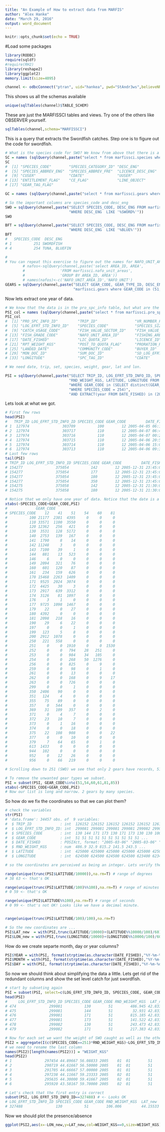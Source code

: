 ---
title: "An Example of How to extract data from MARFIS"
author: "Alex Hanke"
date: "March 29, 2016"
output: word_document
---

```{r setup, include=FALSE}
knitr::opts_chunk$set(echo = TRUE)
```

#Load some packages

```{r cars}
library(RODBC)
require(sqldf)
#require(RH2)
library(reshape2)
library(ggplot2)
memory.limit(size=4095)

channel <- odbcConnect("ptran", uid="hankea", pwd="StAndr3ws",believeNRows=F)
```
This shows us all the schemas available
```{r}
unique(sqlTables(channel)$TABLE_SCHEM)
```
These are just the MARFISSCI tables and views. Try one of the others like OBSERVER yourself.
```{r}
sqlTables(channel,schema="MARFISSCI")
```
This is a query that extracts the Swordfish catches.
Step one is to figure out the code for swordfish.
```{r}
# What is the species code for SWO? We know from above that there is a table called species. But what are the column names?
SC = names (sqlQuery(channel,paste("select * from marfissci.species where rownum < 5")))
SC
#  [1] "SPECIES_CODE"        "SPECIES_CATEGORY_ID" "DESC_ENG"            "DESC_FRE"           
#  [5] "SPECIES_ABBREV_ENG"  "SPECIES_ABBREV_FRE"  "LICENCE_DESC_ENG"    "LICENCE_DESC_FRE"   
#  [9] "CUSER"               "CDATE"               "UUSER"               "UDATE"              
# [13] "ENTITLEMENT_FLAG"    "CE_FLAG"             "LINE_OBJECT"         "NAFO_SPECIES_CODE"  
# [17] "GEAR_TAG_FLAG" 

GC = names (sqlQuery(channel,paste("select * from marfissci.gears where rownum < 5")))

# So the important columns are species_code and desc_eng
SWO = sqlQuery(channel,paste("SELECT SPECIES_CODE, DESC_ENG FROM marfissci.species",
                             "WHERE DESC_ENG  LIKE '%SWORD%'"))
SWO

BFT = sqlQuery(channel,paste("SELECT SPECIES_CODE, DESC_ENG FROM marfissci.species",
                             "WHERE DESC_ENG  LIKE '%BLUE%'"))
BFT
#   SPECIES_CODE  DESC_ENG
# 1          251 SWORDFISH
# 4          254 TUNA, BLUEFIN

# 
# You can repeat this exercise to figure out the names for NAFO_UNIT_AREA_ID and GEAR_CODE. Below is the solution for NAFO area. You can merge this to you swordfish data object easily provided it has the NAFO_UNIT_AREA_ID column (eg. merge(PSI,nafos, all.x=T))
        # nafos<-sqlQuery(channel,paste('select AREA_ID, AREA',
        #                'FROM marfissci.nafo_unit_areas',
        #                'GROUP BY AREA_ID, AREA'))
        # names(nafos)<-c('NAFO_UNIT_AREA_ID','NAFO_UNIT')
GEARS = sqlQuery(channel,paste("SELECT GEAR_CODE, GEAR_TYPE_ID, DESC_ENG FROM",
                               "marfissci.gears where GEAR_CODE in (51,54,60,61,81,85)"))

```

Now lets extract one year of data.
```{r}
# We know that the data is in the pro_spc_info table, but what are the columns of interest?
PSI_col = names (sqlQuery(channel,paste("select * from marfissci.pro_spc_info where rownum < 5")))
PSI_col
#  [1] "PRO_SPC_INFO_ID"         "TRIP_ID"                 "VR_NUMBER_FISHING"       "VR_NUMBER_LANDING"    
#  [5] "LOG_EFRT_STD_INFO_ID"    "SPECIES_CODE"            "SPECIES_SIZE_CODE"       "LANDED_FORM_CODE"     
#  [9] "CATCH_USAGE_CODE"        "FISH_VALUE_SECTOR_ID"    "FISH_VALUE_CODE"         "FISH_GRADE_SECTOR_ID" 
# [13] "FISH_GRADE_CODE"         "NAFO_UNIT_AREA_ID"       "FISHING_AREA_ID"         "GEAR_CODE"            
# [17] "DATE_FISHED"             "LIC_QUOTA_ID"            "LICENCE_ID"              "RND_WEIGHT_KGS"       
# [21] "RPT_WEIGHT_KGS"          "POST_TO_QUOTA_FLAG"      "PRORATION_RATIO"         "REC_GENERATED_FLAG"   
# [25] "LANDED_DATE"             "COMMUNITY_CODE"          "BUYER_ID"                "PRICE_CDN_RPT_KG"     
# [29] "MON_DOC_ID"              "SUM_DOC_ID"              "SD_LOG_EFRT_STD_INFO_ID" "LATITUDE"             
# [33] "LONGITUDE"               "SPC_TAG_ID"              "CDATE"  

# We need date, trip, set, species, weight, gear, lat and lon.

PSI = sqlQuery(channel,paste("SELECT TRIP_ID, LOG_EFRT_STD_INFO_ID, SPECIES_CODE, GEAR_CODE, DATE_FISHED,",
                             "RND_WEIGHT_KGS, LATITUDE, LONGITUDE FROM marfissci.pro_spc_info",
                             "WHERE GEAR_CODE in (SELECT distinct(GEAR_CODE) FROM marfissci.pro_spc_info",
                             "WHERE SPECIES_CODE = 254)",
                             "AND EXTRACT(year FROM DATE_FISHED) in (2015,2014,2013,2012,2011,2010,2009,2008,2007,2006,2005,2004,2003)"))
```
Lets look at what we got.
```{r}
# First few rows
head(PSI)
#   TRIP_ID LOG_EFRT_STD_INFO_ID SPECIES_CODE GEAR_CODE         DATE_FISHED RND_WEIGHT_KGS LATITUDE LONGITUDE
# 1  127974               303709          100        12 2005-04-05 06:10:00          5.132   431600    664800
# 2  127974               303717          110        12 2005-04-07 06:40:00         22.453   424300    665200
# 3  127974               303716          110        12 2005-04-07 00:20:00         64.865   423700    663400
# 4  127974               303715          110        12 2005-04-06 20:55:00         74.844   423500    663800
# 5  127974               303714          110        12 2005-04-06 15:05:00         14.969   422900    664700
# 6  127974               303713          110        12 2005-04-06 09:30:00         17.464   423100    665300
# Last few rows
tail(PSI)
# TRIP_ID LOG_EFRT_STD_INFO_ID SPECIES_CODE GEAR_CODE         DATE_FISHED RND_WEIGHT_KGS LATITUDE LONGITUDE
# 154277               375054          142        12 2005-12-31 23:45:00         85.443   434900  625000
# 154277               375054          177        12 2005-12-31 23:45:00          3.884   434900  625000
# 154277               375054          180        12 2005-12-31 23:45:00         27.186   434900  625000
# 154277               375054          350        12 2005-12-31 23:45:00         11.651   434900  625000
# 154275               375058          142        12 2005-12-31 21:30:00          4.560   435700  625000
# 154275               375058          180        12 2005-12-31 21:30:00         13.614   435700  625000

# Notice that we only have one year of data. Notice that the date is a complex date-time object and that latitude and longitude are in HHMMSS. We can address this later. First, what gears are important?
xtabs(~SPECIES_CODE+GEAR_CODE,PSI)
#             GEAR_CODE
# SPECIES_CODE    12    41    51    54    60    81
#          100 21177  2381  4395     0     0     0
#          110 33571  1100  3550     0     0     0
#          120 12362   256   421     0     0     0
#          130  3531   128  5172     0     0     0
#          140  2753   139   167     0     0     0
#          141  1790     8    14     0     0     0
#          142 11248     3     0     0     0     0
#          143  7100    39     1     0     0     0
#          144   881    13   523     0     0     0
#          146     6     0     0     0     0     0
#          149  2094   321    76     0     0     0
#          160   601   120    87     0     0     0
#          161   234   159   626     0     0     0
#          170 15468  2263  1409     0     0     0
#          171  9525  2024  3074     0     0     0
#          172  4425    30     3     0     0     0
#          173  2917   639  3312     0     0     0
#          174  3126    81  1097     0     0     0
#          176     3     1     0     0     0     0
#          177  9725  1098  1467     0     0     0
#          179    22     0    27     0     0     0
#          180  4392     0     0     0     0     0
#          181  2098   218    16     0     0     0
#          190    29     6    22     0     0     0
#          197     0     0     1     0     0     0
#          199   123     5     8     0     0     0
#          200  2912  1078     0     0     0     0
#          250   221   558     0     0     0     0
#          251     0     0  1910     0     0  1530
#          252     0     0   794    28   251     0
#          253     0     0   984    34   105     0
#          254     0     0   268    50  1276     0
#          256     0     0   825     0     9     0
#          259     0     0    98     0     1     0
#          261     0     0    13     0     0     0
#          262     0     0   168     0     9    17
#          263     0     0   726     0     0     0
#          299     0     0     1     0     0     0
#          350  2406    90     0     0     0     0
#          351   124     4     0     0     0     0
#          355    75    89     0     0     0     0
#          357     0   544     0     0     0     0
#          369    31   109   357     0     2     0
#          371     0     4     7     0     0     0
#          372    23    10     7     0     0     0
#          373     0     1    16     0     0     0
#          374     0     0    18     0     0     0
#          375    22   108   908     0     0    22
#          377     0     0    10     0     0     0
#          379     7    64    65     0     1     0
#          613  1433     0     0     0     0     0
#          944   102     0     0     0     0     0
#          952     0    12    26     0     0     0
#          956     0    66   219     0     0     0

# Scrolling down to 251 (SWO) we see that only 2 gears have records, 51 and 81. Why? I thought we asked for gears that caught swordfish? Because we asked for gears catching SWO over all the years and only extracted those gears for one year, its likely that those gears caught SWO in an unselected year. 

# To remove the unwanted gear types we subset.
PSI = subset(PSI, GEAR_CODE%in%c(51,54,60,61,81,85))
xtabs(~SPECIES_CODE+GEAR_CODE,PSI)
# Now our list is long and narrow. 2 gears by many species.
```


So how do we fix the coordinates so that we can plot them? 
```{r}
# check the variables
str(PSI)
# 'data.frame':	34457 obs. of  9 variables:
#  $ TRIP_ID             : int  126152 126152 126152 126152 126152 126152 126152 126168 128582 128590 ...
#  $ LOG_EFRT_STD_INFO_ID: int  299081 299081 299081 299081 299082 299082 299082 299069 306385 306383 ...
#  $ SPECIES_CODE        : int  130 144 171 173 130 171 173 130 130 100 ...
#  $ GEAR_CODE           : int  51 51 51 51 51 51 51 51 51 51 ...
#  $ DATE_FISHED         : POSIXct, format: "2005-03-06" "2005-03-06" "2005-03-06" "2005-03-06" ...
#  $ RND_WEIGHT_KGS      : num  486.9 32.9 815.2 141.5 243.5 ...
#  $ LATITUDE            : int  425000 425000 425000 425000 425000 425000 425000 433200 435700 435100 ...
#  $ LONGITUDE           : int  624500 624500 624500 624500 623400 623400 623400 642500 622300 631400 ...

# so the coordinates are perceived as being an integer. Lets verify the range of the degrees, minutes and seconds place holders. Minutes and seconds should range from 0 to 59.

range(unique(trunc(PSI$LATITUDE/10000)),na.rm=T) # range of degrees
# 38 63 <- that's OK

range(unique(trunc(PSI$LATITUDE/100)%%100),na.rm=T) # range of minutes
# 0 59 <- that's OK

range(unique(PSI$LATITUDE%%100),na.rm=T) # range of seconds
# 0 99 <- that's not OK! Looks like we have a decimal minute.


range(unique(trunc(PSI$LATITUDE/100)/100),na.rm=T)

# So the new coordinates are ...
PSI$LAT_new  = with(PSI,trunc(LATITUDE/10000)+(LATITUDE%%10000/100)/60)
PSI$LON_new = with(PSI,trunc(LONGITUDE/10000)+(LONGITUDE%%10000/100)/60)
```
How do we create separte month, day or year columns?
```{r}
PSI$YEAR = with(PSI, format(strptime(as.character(DATE_FISHED),"%Y-%m-%d"),"%Y"))
PSI$MONTH = with(PSI, format(strptime(as.character(DATE_FISHED),"%Y-%m-%d"),"%m"))
PSI$DAY = with(PSI, format(strptime(as.character(DATE_FISHED),"%Y-%m-%d"),"%d"))
```

So now we should think about simplifying the data a little. Lets get rid of the redundant columns and show the set level catch for just swordfish.
```{r}
# start by subseting again
PSI = subset(PSI, select=c(LOG_EFRT_STD_INFO_ID, SPECIES_CODE, GEAR_CODE, RND_WEIGHT_KGS, LAT_new, LON_new, YEAR, MONTH, DAY ))
head(PSI)
#     LOG_EFRT_STD_INFO_ID SPECIES_CODE GEAR_CODE RND_WEIGHT_KGS  LAT_new  LON_new YEAR MONTH DAY
# 474               299081          130        51        486.945 42.83333 62.75000 2005    03  06
# 475               299081          144        51         32.931 42.83333 62.75000 2005    03  06
# 476               299081          171        51        815.185 42.83333 62.75000 2005    03  06
# 477               299081          173        51        141.522 42.83333 62.75000 2005    03  06
# 478               299082          130        51        243.473 42.83333 62.56667 2005    03  07
# 479               299082          171        51        217.383 42.83333 62.56667 2005    03  07

# Now for each set we want the weight of SWO caught as well as the other meta data. Note: we multiply the weight by the presence/absence so that non-swordfish have a weight of zero. That way when we sum the weight for a set, we only get the weight of swordfish and we get a zero when no swordfish were caught.
PSI2 = aggregate(I(c(SPECIES_CODE==251)*RND_WEIGHT_KGS)~LOG_EFRT_STD_INFO_ID+LAT_new+LON_new+YEAR+MONTH+DAY+GEAR_CODE, data=PSI, function(x) sum(x,na.rm=T))
# we need to rename the last column
names(PSI2)[length(names(PSI2))] = "WEIGHT_KGS"
head(PSI2)
# 1               297454 44.89667 56.08833 2005    01  01        51          0
# 2               290719 44.61667 56.50000 2005    01  01        51          0
# 3               291705 44.66667 57.00000 2005    01  01        51          0
# 4               297238 44.11667 59.23333 2005    02  01        51          0
# 5               295635 44.30000 59.41667 2005    02  01        51          0
# 6               295920 43.58167 59.70000 2005    02  01        51          0

# Let's check that the first entry is correct
subset(PSI, LOG_EFRT_STD_INFO_ID==327488) # <- Looks OK
# LOG_EFRT_STD_INFO_ID SPECIES_CODE GEAR_CODE RND_WEIGHT_KGS  LAT_new  LON_new YEAR MONTH DAY
# 327488               130          51        106.006         44.15533 66.26833 2005    07  04
```
Now we should plot the presence/absence 
```{r}
ggplot(PSI2,aes(x=-LON_new,y=LAT_new,col=WEIGHT_KGS==0,size=WEIGHT_KGS)) + geom_point(alpha=.5) +ylim(c(38,50))+facet_wrap(~GEAR_CODE,ncol=1)
```

